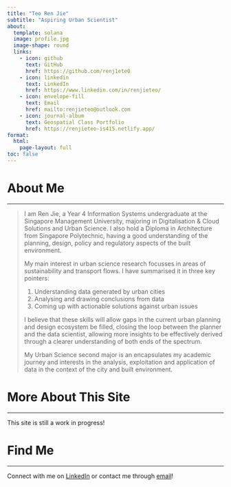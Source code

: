 ```yaml
---
title: "Teo Ren Jie"
subtitle: "Aspiring Urban Scientist"
about:
  template: solana
  image: profile.jpg
  image-shape: round
  links:
    - icon: github
      text: GitHub
      href: https://github.com/renj1ete0
    - icon: linkedin
      text: LinkedIn
      href: https://www.linkedin.com/in/renjieteo/
    - icon: envelope-fill
      text: Email
      href: mailto:renjieteo@outlook.com
    - icon: journal-album
      text: Geospatial Class Portfolio
      href: https://renjieteo-is415.netlify.app/
format:
  html:
    page-layout: full
toc: false
---
```


# About Me

------------------------------------------------------------------------

> I am Ren Jie, a Year 4 Information Systems undergraduate at the Singapore Management University, majoring in Digitalisation & Cloud Solutions and Urban Science. I also hold a Diploma in Architecture from Singapore Polytechnic, having a good understanding of the planning, design, policy and regulatory aspects of the built environment.
>
> My main interest in urban science research focusses in areas of sustainability and transport flows. I have summarised it in three key pointers:
>
> 1.  Understanding data generated by urban cities
> 2.  Analysing and drawing conclusions from data
> 3.  Coming up with actionable solutions against urban issues
>
> I believe that these skills will allow gaps in the current urban planning and design ecosystem be filled, closing the loop between the planner and the data scientist, allowing more insights to be effectively derived through a clearer understanding of both ends of the spectrum.
>
> My Urban Science second major is an encapsulates my academic journey and interests in the analysis, exploitation and application of data in the context of the city and built environment.

# More About This Site

------------------------------------------------------------------------

::: callout-warning
This site is still a work in progress!
:::

# Find Me

------------------------------------------------------------------------

Connect with me on [LinkedIn](https://www.linkedin.com/in/renjieteo/) or contact me through [email](mailto:renjieteo@outlook.com)!
